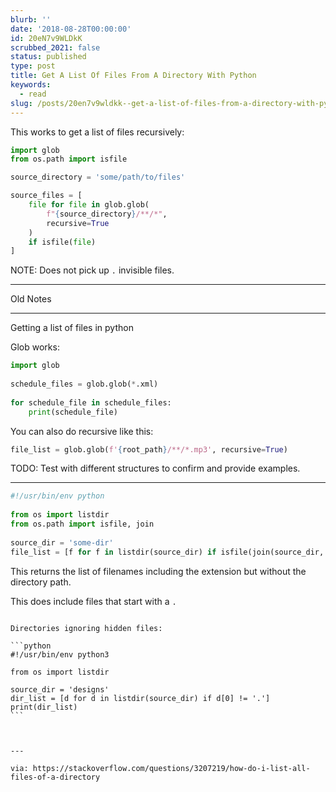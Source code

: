 ```yaml
---
blurb: ''
date: '2018-08-28T00:00:00'
id: 20eN7v9WLDkK
scrubbed_2021: false
status: published
type: post
title: Get A List Of Files From A Directory With Python
keywords:
  - read
slug: /posts/20en7v9wldkk--get-a-list-of-files-from-a-directory-with-python
---
```









This works to get a list of files recursively: 


```python
import glob 
from os.path import isfile

source_directory = 'some/path/to/files'

source_files = [
    file for file in glob.glob(
        f"{source_directory}/**/*",
        recursive=True
    )
    if isfile(file)
]
```

NOTE: Does not pick up `.` invisible files. 






---

Old Notes

---

Getting a list of files in python 

Glob works:

```python
import glob
    
schedule_files = glob.glob(*.xml)
    
for schedule_file in schedule_files:
    print(schedule_file)
```


You can also do recursive like this:

```python
file_list = glob.glob(f'{root_path}/**/*.mp3', recursive=True)
```

    
TODO: Test with different structures to confirm and provide examples. 


---


```python
#!/usr/bin/env python
    
from os import listdir
from os.path import isfile, join
    
source_dir = 'some-dir'
file_list = [f for f in listdir(source_dir) if isfile(join(source_dir, f))]
```
    
This returns the list of filenames including the extension but without the directory path.
    
This does include files that start with a `.`
    
    
    
~~~

Directories ignoring hidden files:

```python
#!/usr/bin/env python3

from os import listdir

source_dir = 'designs'
dir_list = [d for d in listdir(source_dir) if d[0] != '.']
print(dir_list)
```


    
---

via: https://stackoverflow.com/questions/3207219/how-do-i-list-all-files-of-a-directory
